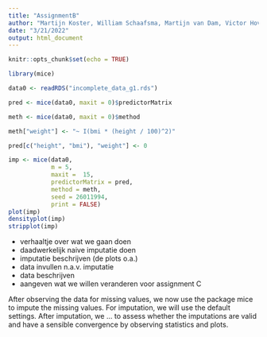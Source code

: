 ```yaml
---
title: "AssignmentB"
author: "Martijn Koster, William Schaafsma, Martijn van Dam, Victor Hovius"
date: "3/21/2022"
output: html_document
---
```


```r
knitr::opts_chunk$set(echo = TRUE)
```

```r
library(mice)
```

```r
data0 <- readRDS("incomplete_data_g1.rds")
```


```r
pred <- mice(data0, maxit = 0)$predictorMatrix

meth <- mice(data0, maxit = 0)$method

meth["weight"] <- "~ I(bmi * (height / 100)^2)"

pred[c("height", "bmi"), "weight"] <- 0
```

```r
imp <- mice(data0, 
            m = 5, 
            maxit =  15,
            predictorMatrix = pred,
            method = meth,
            seed = 26011994,
            print = FALSE)
plot(imp)
densityplot(imp)
stripplot(imp)
```

- verhaaltje over wat we gaan doen
- daadwerkelijk naive imputatie doen
- imputatie beschrijven (de plots o.a.)
- data invullen n.a.v. imputatie
- data beschrijven
- aangeven wat we willen veranderen voor assignment C


After observing the data for missing values, we now use the package mice to impute the missing values. For imputation, we will use the default settings. After imputation, we ... to assess whether the imputations are valid and have a sensible convergence by observing statistics and plots. 
